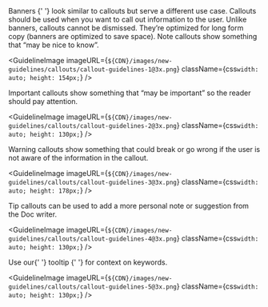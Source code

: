 
<Body
  className={css`
    margin-top: 24px;
    margin-bottom: 24px;
  `}
>
  <Link href="https://www.mongodb.design/component/banner/guidelines/">
    Banners
  </Link>{' '}
  look similar to callouts but serve a different use case. Callouts should be
  used when you want to call out information to the user. Unlike banners,
  callouts cannot be dismissed. They’re optimized for long form copy (banners
  are optimized to save space).
</Body>

<Body>Note callouts show something that “may be nice to know”.</Body>

<GuidelineImage
  imageURL={`${CDN}/images/new-guidelines/callouts/callout-guidelines-1@3x.png`}
  className={css`
    width: auto;
    height: 154px;
  `}
/>

<Body>
  Important callouts show something that “may be important” so the reader should
  pay attention.
</Body>

<GuidelineImage
  imageURL={`${CDN}/images/new-guidelines/callouts/callout-guidelines-2@3x.png`}
  className={css`
    width: auto;
    height: 130px;
  `}
/>

<Body>
  Warning callouts show something that could break or go wrong if the user is
  not aware of the information in the callout.
</Body>

<GuidelineImage
  imageURL={`${CDN}/images/new-guidelines/callouts/callout-guidelines-3@3x.png`}
  className={css`
    width: auto;
    height: 178px;
  `}
/>

<Body>
  Tip callouts can be used to add a more personal note or suggestion from the
  Doc writer.
</Body>

<GuidelineImage
  imageURL={`${CDN}/images/new-guidelines/callouts/callout-guidelines-4@3x.png`}
  className={css`
    width: auto;
    height: 130px;
  `}
/>

<Body>
  Use our{' '}
  <Link href="https://www.mongodb.design/component/tooltip/guidelines/">
    tooltip
  </Link>{' '}
  for context on keywords.
</Body>

<GuidelineImage
  imageURL={`${CDN}/images/new-guidelines/callouts/callout-guidelines-5@3x.png`}
  className={css`
    width: auto;
    height: 130px;
  `}
/>

